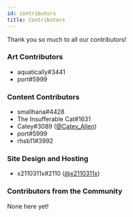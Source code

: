 ```yaml
---
id: contributors
title: Contributors
---
```


<div hidden> Contributor credits. Thank you to all our contributors! </div>

Thank you so much to all our contributors!

### Art Contributors

- aquatically#3441
- port#5999

### Content Contributors

- smallhana#4428
- The Insufferable Cat#1631
- Catey#3089 ([@Catey_Allen](https://twitter.com/Catey_Allen))
- port#5999
- rhsb11#3992

### Site Design and Hosting

- x2110311x#2110 ([@x2110311x](https://twitter.com/x2110311x))

### Contributors from the Community

None here yet!
